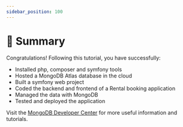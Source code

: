 ```yaml
---
sidebar_position: 100
---
```


# 🎯 Summary

Congratulations! Following this tutorial, you have successfully:
* Installed php, composer and symfony tools
* Hosted a MongoDB Atlas database in the cloud
* Built a symfony web project
* Coded the backend and frontend of a Rental booking application
* Managed the data with MongoDB
* Tested and deployed the application

Visit the [MongoDB Developer Center](https://mongodb.com/developer/?utm_campaign=devrel&utm_source=workshop&utm_medium=cta&utm_content=soccer_workshop&utm_term=stanimira_vlaeva) for more useful information and tutorials.
